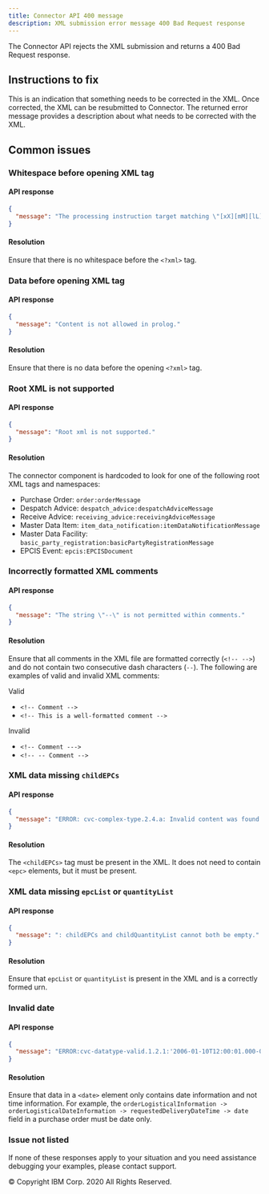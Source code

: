 ```yaml
---
title: Connector API 400 message
description: XML submission error message 400 Bad Request response
---
```


<PageDescription>

The Connector API rejects the XML submission and returns a 400 Bad Request response.

</PageDescription>

## Instructions to fix

This is an indication that something needs to be corrected in the XML. Once corrected, the XML can
be resubmitted to Connector. The returned error message provides a description about what needs to
be corrected with the XML.

## Common issues

### Whitespace before opening XML tag

#### API response

```json
{
  "message": "The processing instruction target matching \"[xX][mM][lL]\" is not allowed."
}
```

#### Resolution

Ensure that there is no whitespace before the `<?xml>` tag.

### Data before opening XML tag

#### API response

```json
{
  "message": "Content is not allowed in prolog."
}
```

#### Resolution

Ensure that there is no data before the opening `<?xml>` tag.

### Root XML is not supported

#### API response

```json
{
  "message": "Root xml is not supported."
}
```

#### Resolution

The connector component is hardcoded to look for one of the following root XML tags and namespaces:

* Purchase Order: `order:orderMessage`
* Despatch Advice: `despatch_advice:despatchAdviceMessage`
* Receive Advice: `receiving_advice:receivingAdviceMessage`
* Master Data Item: `item_data_notification:itemDataNotificationMessage`
* Master Data Facility: `basic_party_registration:basicPartyRegistrationMessage`
* EPCIS Event: `epcis:EPCISDocument`

### Incorrectly formatted XML comments

#### API response

```json
{
  "message": "The string \"--\" is not permitted within comments."
}
```

#### Resolution

Ensure that all comments in the XML file are formatted correctly (`<!-- -->`) and do not
contain two consecutive dash characters (`--`). The following are examples of valid and invalid
XML comments:

Valid
* `<!-- Comment -->`
* `<!-- This is a well-formatted comment -->`

Invalid
* `<!-- Comment --->`
* `<!-- -- Comment -->`

### XML data missing `childEPCs`

#### API response
```json
{
  "message": "ERROR: cvc-complex-type.2.4.a: Invalid content was found starting with element 'action'. One of '{childEPCs}' is expected."
}
```

#### Resolution

The `<childEPCs>` tag must be present in the XML. It does not need to contain `<epc>`
elements, but it must be present.

### XML data missing `epcList` or `quantityList`

#### API response

```json
{
  "message": ": childEPCs and childQuantityList cannot both be empty."
}
```

#### Resolution

Ensure that `epcList` or `quantityList` is present in the XML and is a correctly formed
urn.

### Invalid date

#### API response

```json
{
  "message": "ERROR:cvc-datatype-valid.1.2.1:'2006-01-10T12:00:01.000-05:00' is not a valid value for 'date'."
}
```

#### Resolution

Ensure that data in a `<date>` element only contains date information
and not time information. For example, the `orderLogisticalInformation ->
orderLogisticalDateInformation -> requestedDeliveryDateTime -> date`
field in a purchase order must be date only.

### Issue not listed

If none of these responses apply to your situation and you need assistance debugging
your examples, please contact support.

<PageCopyright>© Copyright IBM Corp. 2020 All Rights Reserved.</PageCopyright>
